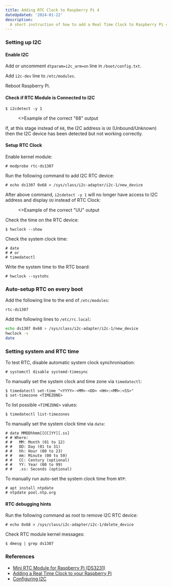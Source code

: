 ```yaml
---
title: Adding RTC Clock to Raspberry Pi 4
dateUpdated: '2024-01-22'
description:
  A short instruction of how to add a Real Time Clock to Raspberry Pi 4.
---
```


### Setting up I2C

#### Enable I2C

Add or uncomment `dtparam=i2c_arm=on` line in `/boot/config.txt`.

Add `i2c-dev` line to `/etc/modules`.

Reboot Raspberry Pi.

#### Check if RTC Module is Connected to I2C

```shell
$ i2cdetect -y 1
```

<figure>
  <Image
    src="static/modprobe-correct-68-output.png"
    alt=""
    className="!rounded-none"
    priority
  />
  <figcaption>
    <>Example of the correct "68" output</>
  </figcaption>
</figure>

If, at this stage instead of `68`, the I2C address is `UU` (Unbound/Unknown)
then the I2C device has been detected but not working correctly.

#### Setup RTC Clock

Enable kernel module:

```shell
# modprobe rtc-ds1307
```

Run the following command to add I2C RTC device:

```shell
# echo ds1307 0x68 > /sys/class/i2c-adapter/i2c-1/new_device
```

After above command, `i2cdetect -y 1` will no longer have access to I2C address
and display `UU` instead of RTC Clock:

<figure>
  <Image
    src="static/modprobe-correct-uu-output.png"
    alt=""
    className="!rounded-none"
    priority
  />
  <figcaption>
    <>Example of the correct "UU" output</>
  </figcaption>
</figure>

Check the time on the RTC device:

```shell
$ hwclock --show
```

Check the system clock time:

```shell
# date
# # or
# timedatectl
```

Write the system time to the RTC board:

```shell
# hwclock --systohc
```

### Auto-setup RTC on every boot

Add the following line to the end of `/etc/modules`:

```
rtc-ds1307
```

Add the following lines to `/etc/rc.local`:

```bash
echo ds1307 0x68 > /sys/class/i2c-adapter/i2c-1/new_device
hwclock -s
date
```

### Setting system and RTC time

To test RTC,  disable automatic system clock synchronisation:

```shell
# systemctl disable systemd-timesync
```

To manually set the system clock and time zone via `timedatectl`:

```shell
$ timedatectl set-time "<YYYY>-<MM>-<DD> <HH>:<MM>:<SS>"
$ set-timezone <TIMEZONE>
```

To list possible `<TIMEZONE>` values:

```shell
$ timedatectl list-timezones
```

To manually set the system clock time via `date`:

```shell
# date MMDDhhmm[[CC]YY][.ss]
# # Where:
# #   MM: Month (01 to 12)
# #   DD: Day (01 to 31)
# #   hh: Hour (00 to 23)
# #   mm: Minute (00 to 59)
# #   CC: Century (optional)
# #   YY: Year (00 to 99)
# #   .ss: Seconds (optional)
```

To manually run auto-set the system clock time from `NTP`:

```shell
# apt install ntpdate
# ntpdate pool.ntp.org
```

#### RTC debugging hints

Run the following command as root to remove I2C RTC device:

```shell
# echo 0x68 > /sys/class/i2c-adapter/i2c-1/delete_device
```

Check RTC module kernel messages:

```shell
$ dmesg | grep ds1307
```

### References

- [Mini RTC Module for Raspberry Pi (DS3231)](https://thepihut.com/products/mini-rtc-module-for-raspberry-pi)
- [Adding a Real Time Clock to your Raspberry Pi](https://thepihut.com/blogs/raspberry-pi-tutorials/17209332-adding-a-real-time-clock-to-your-raspberry-pi)
- [Configuring I2C](https://learn.adafruit.com/adafruits-raspberry-pi-lesson-4-gpio-setup/configuring-i2c)

